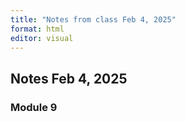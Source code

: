 ```yaml
---
title: "Notes from class Feb 4, 2025"
format: html
editor: visual
---
```


## Notes Feb 4, 2025 ##
### Module 9 ###

